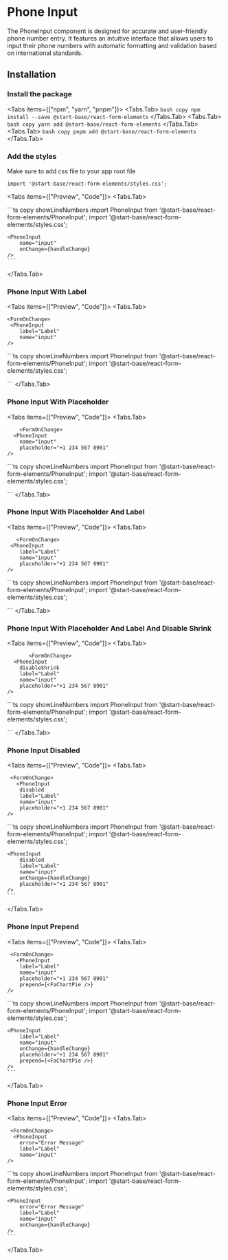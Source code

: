 
# Phone Input

The PhoneInput component is designed for accurate and user-friendly phone number entry. It features an intuitive interface that allows users to input their phone numbers with automatic formatting and validation based on international standards.

<ApiReferenceButton path="form-phoneInput--docs" />

## Installation

<Steps>

### Install the package

<Tabs items={["npm", "yarn", "pnpm"]}>
<Tabs.Tab>
    ``` bash copy
    npm install --save @start-base/react-form-elements
    ```
  </Tabs.Tab>
  <Tabs.Tab>
    ``` bash copy
    yarn add @start-base/react-form-elements
    ```
  </Tabs.Tab>
  <Tabs.Tab>
    ``` bash copy
    pnpm add @start-base/react-form-elements
    ```
  </Tabs.Tab>
</Tabs>
 
### Add the styles
 
Make sure to add css file to your app root file

``` tsx copy
import '@start-base/react-form-elements/styles.css';
```

</Steps>

<Tabs items={["Preview", "Code"]}>
  <Tabs.Tab>
  <Preview height="200px">

  <FormOnChange>
      <PhoneInput
    name="input"
    title="PhoneInput"
  />
  </FormOnChange>
  </Preview>
  </Tabs.Tab>
  <Tabs.Tab>
    ```ts copy showLineNumbers
    import PhoneInput from '@start-base/react-form-elements/PhoneInput';
    import '@start-base/react-form-elements/styles.css';

    <PhoneInput
        name="input"
        onChange={handleChange}
    />
    ```
  </Tabs.Tab>
</Tabs>

### Phone Input With Label

<Tabs items={["Preview", "Code"]}>
  <Tabs.Tab>
  <Preview height="200px">
   
    <FormOnChange>
     <PhoneInput
        label="Label"
        name="input"
    />
  </FormOnChange>
  </Preview>
  </Tabs.Tab>
  <Tabs.Tab>
    ```ts copy showLineNumbers
    import PhoneInput from '@start-base/react-form-elements/PhoneInput';
    import '@start-base/react-form-elements/styles.css';

   <PhoneInput
        label="Label"
        name="input"
        onChange={handleChange}
    />
    ```
  </Tabs.Tab>
</Tabs>

### Phone Input With Placeholder

<Tabs items={["Preview", "Code"]}>
  <Tabs.Tab>
  <Preview height="200px">
  
        <FormOnChange>
      <PhoneInput
        name="input"
        placeholder="+1 234 567 8901"
    />
  </FormOnChange>
  </Preview>
  </Tabs.Tab>
  <Tabs.Tab>
    ```ts copy showLineNumbers
    import PhoneInput from '@start-base/react-form-elements/PhoneInput';
    import '@start-base/react-form-elements/styles.css';

   <PhoneInput
        name="input"
        onChange={handleChange}
        placeholder="+1 234 567 8901"
    />
    ```
  </Tabs.Tab>
</Tabs>

### Phone Input With Placeholder And Label

<Tabs items={["Preview", "Code"]}>
  <Tabs.Tab>
  <Preview height="200px">
   
       <FormOnChange>
     <PhoneInput
        label="Label"
        name="input"
        placeholder="+1 234 567 8901"
    />
  </FormOnChange>
  </Preview>
  </Tabs.Tab>
  <Tabs.Tab>
    ```ts copy showLineNumbers
    import PhoneInput from '@start-base/react-form-elements/PhoneInput';
    import '@start-base/react-form-elements/styles.css';

   <PhoneInput
      label="Label"
        name="input"
        onChange={handleChange}
        placeholder="+1 234 567 8901"
    />
    ```
  </Tabs.Tab>
</Tabs>

### Phone Input With Placeholder And Label And Disable Shrink

<Tabs items={["Preview", "Code"]}>
  <Tabs.Tab>
  <Preview height="200px">
  
           <FormOnChange>
      <PhoneInput
        disableShrink
        label="Label"
        name="input"
        placeholder="+1 234 567 8901"
    />
  </FormOnChange>
  </Preview>
  </Tabs.Tab>
  <Tabs.Tab>
    ```ts copy showLineNumbers
    import PhoneInput from '@start-base/react-form-elements/PhoneInput';
    import '@start-base/react-form-elements/styles.css';

   <PhoneInput
        disableShrink
        label="Label"
        name="input"
        onChange={handleChange}
        placeholder="+1 234 567 8901"
    />
    ```
  </Tabs.Tab>
</Tabs>

### Phone Input Disabled

<Tabs items={["Preview", "Code"]}>
  <Tabs.Tab>
  <Preview height="200px">
  
     <FormOnChange>
       <PhoneInput
        disabled
        label="Label"
        name="input"
        placeholder="+1 234 567 8901"
    />
  </FormOnChange>
  </Preview>
  </Tabs.Tab>
  <Tabs.Tab>
    ```ts copy showLineNumbers
    import PhoneInput from '@start-base/react-form-elements/PhoneInput';
    import '@start-base/react-form-elements/styles.css';

    <PhoneInput
        disabled
        label="Label"
        name="input"
        onChange={handleChange}
        placeholder="+1 234 567 8901"
    />
    ```
  </Tabs.Tab>
</Tabs>

### Phone Input Prepend

<Tabs items={["Preview", "Code"]}>
  <Tabs.Tab>
  <Preview height="200px">
  
     <FormOnChange>
       <PhoneInput
        label="Label"
        name="input"
        placeholder="+1 234 567 8901"
        prepend={<FaChartPie />}
    />
  </FormOnChange>
  </Preview>
  </Tabs.Tab>
  <Tabs.Tab>
    ```ts copy showLineNumbers
    import PhoneInput from '@start-base/react-form-elements/PhoneInput';
    import '@start-base/react-form-elements/styles.css';

    <PhoneInput
        label="Label"
        name="input"
        onChange={handleChange}
        placeholder="+1 234 567 8901"
        prepend={<FaChartPie />}
    />
    ```
  </Tabs.Tab>
</Tabs>

### Phone Input Error

<Tabs items={["Preview", "Code"]}>
  <Tabs.Tab>
  <Preview height="200px">
   
     <FormOnChange>
      <PhoneInput
        error="Error Message"
        label="Label"
        name="input"
    />
  </FormOnChange>
  </Preview>
  </Tabs.Tab>
  <Tabs.Tab>
    ```ts copy showLineNumbers
    import PhoneInput from '@start-base/react-form-elements/PhoneInput';
    import '@start-base/react-form-elements/styles.css';

    <PhoneInput
        error="Error Message"
        label="Label"
        name="input"
        onChange={handleChange}
    />
    ```
  </Tabs.Tab>
</Tabs>